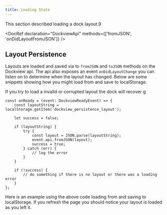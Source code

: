 ```yaml
---
title: Loading State
---
```



This section described loading a dock layout.9

<DocRef declaration="DockviewApi" methods={['fromJSON', 'onDidLayoutFromJSON']} />

## Layout Persistence

Layouts are loaded and saved via to `fromJSON` and `toJSON` methods on the Dockview api.
The api also exposes an event `onDidLayoutChange` you can listen on to determine when the layout has changed.
Below are some snippets showing how you might load from and save to localStorage.

If you try to load a invalid or corrupted layout the dock will recover g

```tsx title="Loading a layout from localStorage"
const onReady = (event: DockviewReadyEvent) => {
    const layoutString = localStorage.getItem('dockview_persistence_layout');

    let success = false;

    if (layoutString) {
        try {
            const layout = JSON.parse(layoutString);
            event.api.fromJSON(layout);
            success = true;
        } catch (err) {
            // log the error
        }
    }

    if (!success) {
        // do something if there is no layout or there was a loading error
    }
};
```

Here is an example using the above code loading from and saving to localStorage.
If you refresh the page you should notice your layout is loaded as you left it.

<LiveExample framework="react" id="dockview/layout"/>

